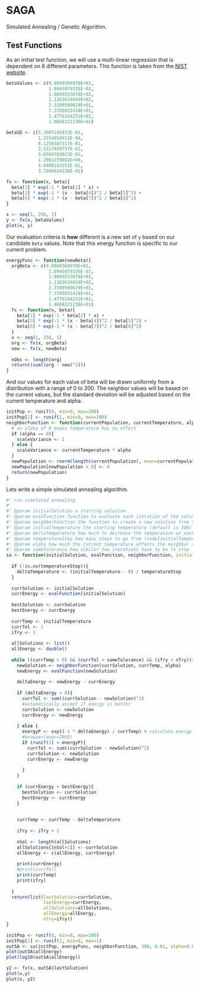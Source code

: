 

# SAGA

Simulated Annealing / Genetic Algorithm.

## Test Functions

As an initial test function, we will use a multi-linear regression that is dependent on 8 different parameters. This function is taken from the [NIST website](http://www.itl.nist.gov/div898/strd/nls/data/LINKS/v-gauss3.shtml).

```r
betaValues <- c(9.8940368970E+01,
                1.0945879335E-02,
                1.0069553078E+02,
                1.1163619459E+02,
                2.3300500029E+01,
                7.3705031418E+01,
                1.4776164251E+02,
                1.9668221230E+01)

betaSD <- c(5.3005192833E-01,
            1.2554058911E-04,
            8.1256587317E-01,
            3.5317859757E-01,
            3.6584783023E-01,
            1.2091239082E+00,
            4.0488183351E-01,
            3.7806634336E-01)

fx <- function(x, beta){
  beta[1] * exp(-1 * beta[2] * x) + 
  beta[3] * exp(-1 * (x - beta[4])^2 / beta[5]^2) + 
  beta[6] * exp(-1 * (x - beta[7])^2 / beta[8]^2)
}

x <- seq(1, 250, 1)
y <- fx(x, betaValues)
plot(x, y)
```

Our evaluation criteria is **how** different is a new set of `y` based on our candidate `beta` values. Note that this energy function is specific to our current problem.

```r
energyFunc <- function(newBeta){
  orgBeta <- c(9.8940368970E+01,
                1.0945879335E-02,
                1.0069553078E+02,
                1.1163619459E+02,
                2.3300500029E+01,
                7.3705031418E+01,
                1.4776164251E+02,
                1.9668221230E+01)
  fx <- function(x, beta){
    beta[1] * exp(-1 * beta[2] * x) + 
    beta[3] * exp(-1 * (x - beta[4])^2 / beta[5]^2) + 
    beta[6] * exp(-1 * (x - beta[7])^2 / beta[8]^2)
  }
  x <- seq(1, 250, 1)
  org <- fx(x, orgBeta)
  new <- fx(x, newBeta)
  
  nObs <- length(org)
  return((sum((org - new)^2)))
}
```


And our values for each value of beta will be drawn uniformly from a distribution with a range of 0 to 200. The neighbor values will be based on the current values, but the standard deviation will be adjusted based on the current temperature and alpha.

```r
initPop <- runif(8, min=0, max=200)
initPop[2] <- runif(1, min=0, max=200)
neighborFunction <- function(currentPopulation, currentTemperature, alpha){
  # an alpha of 0 means temperature has no effect
  if (alpha == 0){
    scaleVariance <- 1
  } else {
    scaleVariance <- currentTemperature * alpha
  }
  newPopulation <- rnorm(length(currentPopulation), mean=currentPopulation, sd=scaleVariance)
  newPopulation[newPopulation < 0] <- 0
  return(newPopulation)
}
```


Lets write a simple simulated annealing algorithm.

```r
#' run simulated annealing
#'
#' @param initialSolution a starting solution
#' @param evalFunction function to evaluate each iteration of the solution
#' @param neighborFunction the function to create a new solution from the current one
#' @param initialTemperature the starting temperature (default is 300)
#' @param deltaTemperature how much to decrease the temperature at each step (default is 1)
#' @param temperatureStep how many steps to go from \code{initialTemperature} to 0 (default is NA), overrides \code{deltaTemperature}
#' @param alpha how much the current temperature affects the neighbor solution
#' @param sameTolerance how similar two iterations have to be to stop
sa <- function(initialSolution, evalFunction, neighborFunction, initialTemperature=300, deltaTemperature=1, temperatureStep=NA, alpha=1, sameTolerance=0.00001, nTry=10000){
  
  if (!is.na(temperatureStep)){
    deltaTemperature <- (initialTemperature - 0) / temperatureStep
  }
  
  currSolution <- initialSolution
  currEnergy <- evalFunction(initialSolution)
  
  bestSolution <- currSolution
  bestEnergy <- currEnergy
  
  currTemp <- initialTemperature
  currTol <- 1
  iTry <- 1
  
  allSolutions <- list()
  allEnergy <- double()
  
  while ((currTemp > 0) && (currTol > sameTolerance) && (iTry < nTry)){
    newSolution <- neighborFunction(currSolution, currTemp, alpha)
    newEnergy <- evalFunction(newSolution)
    
    deltaEnergy <- newEnergy - currEnergy
    
    if (deltaEnergy < 0){
      currTol <- sum((currSolution - newSolution)^2)
      #automatically accept if energy is better
      currSolution <- newSolution
      currEnergy <- newEnergy
      
    } else {
      energyP <- exp((-1 * deltaEnergy) / currTemp) # calculate energy difference
      #browser(expr=TRUE)
      if (runif(1) < energyP){
        currTol <- sum((currSolution - newSolution)^2)
        currSolution <- newSolution
        currEnergy <- newEnergy
        
      }
    }
    
    if (currEnergy < bestEnergy){
      bestSolution <- currSolution
      bestEnergy <- currEnergy
    }
    
    
    currTemp <- currTemp - deltaTemperature
    
    iTry <- iTry + 1
    
    nSol <- length(allSolutions)
    allSolutions[[nSol+1]] <- currSolution
    allEnergy <- c(allEnergy, currEnergy)
    
    print(currEnergy)
    #print(currTol)
    print(currTemp)
    print(iTry)
    
  }
  return(list(lastSolution=currSolution,
              lastEnergy=currEnergy,
              allSolutions=allSolutions,
              allEnergy=allEnergy,
              nTry=iTry))
}
```

```r
initPop <- runif(8, min=0, max=200)
initPop[2] <- runif(1, min=0, max=1)
outSA <- sa(initPop, energyFunc, neighborFunction, 300, 0.01, alpha=0.01, nTry=Inf)
plot(outSA$allEnergy)
plot(log10(outSA$allEnergy))

y2 <- fx(x, outSA$lastSolution)
plot(x,y)
plot(x, y2)
```

